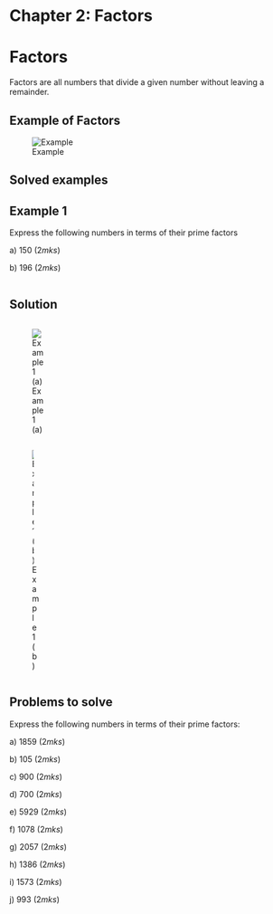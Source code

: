 # Chapter 2: Factors

# Factors {.unnumbered}

Factors are all numbers that divide a given number without leaving a remainder.

::: {.callout-note collapse="false"}
# Example of Factors

![Example](images/Factor_Table.png)
:::

## Solved examples

::: {.callout-note collapse="false"}
# Example 1

Express the following numbers in terms of their prime factors

a\) 150 $(2mks)$

b\) 196 $(2mks)$
:::

::: columns
::: {.callout-caution collapse="true"}
# Solution

::: {.column width="55%"}
![Example 1 (a)](images/Factor_Ex1_a.png)
:::

::: {.column width="45%"}
![Example 1 (b)](images/Factor_Ex1_b.png)
:::
:::
:::

::: {.callout-note collapse="false}
## Problems to solve

Express the following numbers in terms of their prime factors:

a\)  1859 	  \hspace{11.2cm}                                       	$(2mks)$

b\) 105               \hspace{11.4cm}                                      $(2mks)$

c\) 900 \hspace{11.4cm}   $(2mks)$

d\) 700    \hspace{11.4cm} $(2mks)$

e\) 5929 \hspace{11.4cm}    $(2mks)$

f\) 1078    \hspace{11.4cm}  $(2mks)$

g\) 2057   \hspace{11.4cm}    $(2mks)$

h\) 1386     \hspace{11.4cm}  $(2mks)$

i\) 1573    \hspace{11.4cm}     $(2mks)$

j\) 993       \hspace{11.4cm}   $(2mks)$


:::





